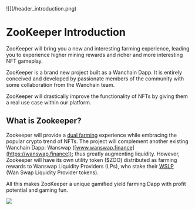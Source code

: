 
<div style={{marginBottom:20}}>
![](/header_introduction.png)
</div>

# ZooKeeper Introduction

ZooKeeper will bring you a new and interesting farming experience, leading you to experience higher mining rewards and richer and more interesting NFT gameplay.

ZooKeeper is a brand new project built as a Wanchain Dapp. It is entirely conceived and developed by passionate members of the community with some collaboration from the Wanchain team.

ZooKeeper will drastically improve the functionality of NFTs by giving them a real use case within our platform.


## What is Zookeeper?

Zookeeper will provide a [dual farming](/features#dual-farming) experience while embracing the popular crypto trend of NFTs. The project will complement another existing Wanchain Dapp: Wanswap ([www.wanswap.finance](https://wanswap.finance)); thus greatly augmenting liquidity. However, Zookeeper will have its own utility token ($ZOO) distributed as farming rewards to Wanswap Liquidity Providers (LPs), who stake their [WSLP](/faq#wslp-token) (Wan Swap Liquidity Provider tokens). 

All this makes ZooKeeper a unique gamified yield farming Dapp with profit potential and gaming fun.

![](/footer_introduction.png)


